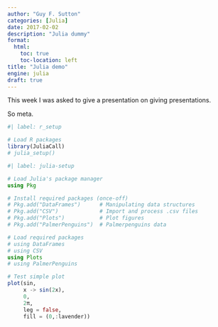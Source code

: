 --- 
author: "Guy F. Sutton" 
categories: [Julia] 
date: 2017-02-02
description: "Julia dummy" 
format:
  html:
    toc: true
    toc-location: left
title: "Julia demo" 
engine: julia
draft: true
---

This week I was asked to give a presentation on giving presentations.

So meta.

```{r}
#| label: r_setup

# Load R packages 
library(JuliaCall)
# julia_setup()
```

```{julia}
#| label: julia-setup

# Load Julia's package manager
using Pkg

# Install required packages (once-off)
# Pkg.add("DataFrames")      # Manipulating data structures 
# Pkg.add("CSV")             # Import and process .csv files
# Pkg.add("Plots")           # Plot figures 
# Pkg.add("PalmerPenguins")  # Palmerpenguins data 

# Load required packages 
# using DataFrames
# using CSV
using Plots 
# using PalmerPenguins 
```

```{julia}
# Test simple plot 
plot(sin, 
     x -> sin(2x), 
     0, 
     2π, 
     leg = false, 
     fill = (0,:lavender))
```
